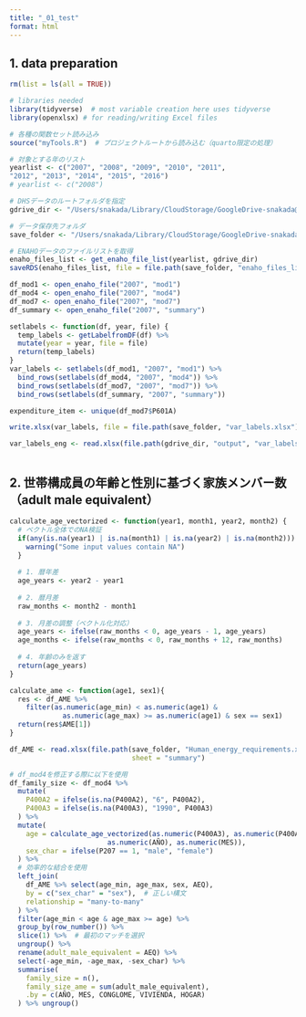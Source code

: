 ```yaml
---
title: "_01_test"
format: html
---
```


## 1. data preparation

```r

rm(list = ls(all = TRUE))

# libraries needed
library(tidyverse)  # most variable creation here uses tidyverse
library(openxlsx) # for reading/writing Excel files

# 各種の関数セット読み込み
source("myTools.R")  # プロジェクトルートから読み込む（quarto限定の処理）

# 対象とする年のリスト
yearlist <- c("2007", "2008", "2009", "2010", "2011",
"2012", "2013", "2014", "2015", "2016")
# yearlist <- c("2008")

# DHSデータのルートフォルダを指定
gdrive_dir <- "/Users/snakada/Library/CloudStorage/GoogleDrive-snakada@g.ecc.u-tokyo.ac.jp/マイドライブ/Peru_work/peru_enaho"

# データ保存先フォルダ
save_folder <- "/Users/snakada/Library/CloudStorage/GoogleDrive-snakada@g.ecc.u-tokyo.ac.jp/マイドライブ/Peru_work/peru_enaho/output"

# ENAHOデータのファイルリストを取得
enaho_files_list <- get_enaho_file_list(yearlist, gdrive_dir)
saveRDS(enaho_files_list, file = file.path(save_folder, "enaho_files_list.rds"))

df_mod1 <- open_enaho_file("2007", "mod1")
df_mod4 <- open_enaho_file("2007", "mod4")
df_mod7 <- open_enaho_file("2007", "mod7")
df_summary <- open_enaho_file("2007", "summary")

setlabels <- function(df, year, file) {
  temp_labels <- getLabelfromDF(df) %>%
  mutate(year = year, file = file) 
  return(temp_labels)
} 
var_labels <- setlabels(df_mod1, "2007", "mod1") %>%
  bind_rows(setlabels(df_mod4, "2007", "mod4")) %>%
  bind_rows(setlabels(df_mod7, "2007", "mod7")) %>%
  bind_rows(setlabels(df_summary, "2007", "summary"))

expenditure_item <- unique(df_mod7$P601A)

write.xlsx(var_labels, file = file.path(save_folder, "var_labels.xlsx"))

var_labels_eng <- read.xlsx(file.path(gdrive_dir, "output", "var_labels_eng.xlsx"))



```

## 2. 世帯構成員の年齢と性別に基づく家族メンバー数（adult male equivalent）

```r
calculate_age_vectorized <- function(year1, month1, year2, month2) {
  # ベクトル全体でのNA検証
  if(any(is.na(year1) | is.na(month1) | is.na(year2) | is.na(month2))) {
    warning("Some input values contain NA")
  }
  
  # 1. 暦年差
  age_years <- year2 - year1
  
  # 2. 暦月差  
  raw_months <- month2 - month1
  
  # 3. 月差の調整（ベクトル化対応）
  age_years <- ifelse(raw_months < 0, age_years - 1, age_years)
  age_months <- ifelse(raw_months < 0, raw_months + 12, raw_months)
  
  # 4. 年齢のみを返す
  return(age_years)
}

calculate_ame <- function(age1, sex1){
  res <- df_AME %>%
    filter(as.numeric(age_min) < as.numeric(age1) & 
             as.numeric(age_max) >= as.numeric(age1) & sex == sex1)
  return(res$AME[1])
}

df_AME <- read.xlsx(file.path(save_folder, "Human_energy_requirements.xlsx"),
                              sheet = "summary")

# df_mod4を修正する際に以下を使用
df_family_size <- df_mod4 %>%
  mutate(
    P400A2 = ifelse(is.na(P400A2), "6", P400A2),
    P400A3 = ifelse(is.na(P400A3), "1990", P400A3)
  ) %>%
  mutate(
    age = calculate_age_vectorized(as.numeric(P400A3), as.numeric(P400A2), 
                        as.numeric(AÑO), as.numeric(MES)),
    sex_char = ifelse(P207 == 1, "male", "female")
  ) %>%
  # 効率的な結合を使用
  left_join(
    df_AME %>% select(age_min, age_max, sex, AEQ),
    by = c("sex_char" = "sex"),  # 正しい構文
    relationship = "many-to-many"
  ) %>%
  filter(age_min < age & age_max >= age) %>%
  group_by(row_number()) %>%
  slice(1) %>%  # 最初のマッチを選択
  ungroup() %>%
  rename(adult_male_equivalent = AEQ) %>%
  select(-age_min, -age_max, -sex_char) %>%
  summarise(
    family_size = n(),
    family_size_ame = sum(adult_male_equivalent),
    .by = c(AÑO, MES, CONGLOME, VIVIENDA, HOGAR)
  ) %>% ungroup()


```
